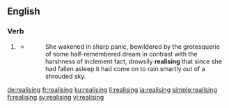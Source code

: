 ==English==

===Verb===
{{head|en|present participle}}

#{{label|en|UK}} {{present participle of|realise|lang=en}}
#*{{RQ:Vance Nobody|II}}
#*:She wakened in sharp panic, bewildered by the grotesquerie of some half-remembered dream in contrast with the harshness of inclement fact, drowsily '''realising''' that since she had fallen asleep it had come on to rain smartly out of a shrouded sky.

[[de:realising]]
[[fr:realising]]
[[ku:realising]]
[[li:realising]]
[[ja:realising]]
[[simple:realising]]
[[fi:realising]]
[[sv:realising]]
[[vi:realising]]